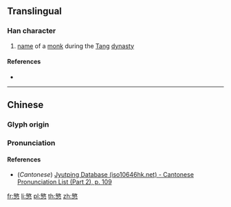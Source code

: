 ==Translingual==

===Han character===
{{Han char|rn=61|rad=心|as=11|sn=15|four=|canj=OKP,XOKP|ids=⿱敏心}}

# [[name]] of a [[monk]] during the [[Tang]] [[dynasty]]

====References====
* {{Han ref|kx=0399.020|dkj=11099|dj=0738.080|hdz=42343.050|uh=615C|ud=24924}}

----

==Chinese==
{{zh-forms}}

===Glyph origin===
{{Han etym}}

===Pronunciation===
{{zh-pron
|m=mǐn
|c=man5
|mc=y
|oc=y
|ma=
|cat=pn
}}

====References====
* (''Cantonese'') [http://www.iso10646hk.net/jp/document/download.jsp Jyutping Database (iso10646hk.net) - Cantonese Pronunciation List (Part 2), p. 109]

[[fr:慜]]
[[li:慜]]
[[pl:慜]]
[[th:慜]]
[[zh:慜]]